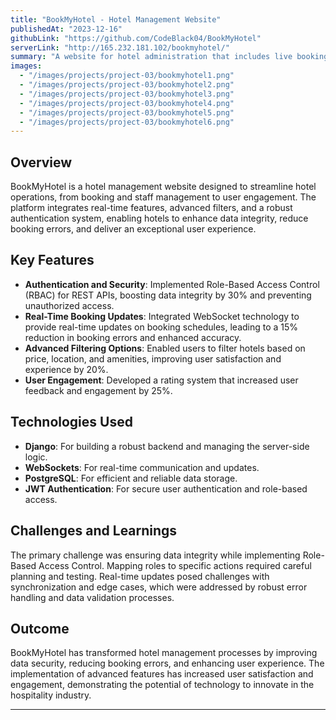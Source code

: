```yaml
---
title: "BookMyHotel - Hotel Management Website"
publishedAt: "2023-12-16"
githubLink: "https://github.com/CodeBlack04/BookMyHotel"
serverLink: "http://165.232.181.102/bookmyhotel/"
summary: "A website for hotel administration that includes live booking updates, chat help, staff management, and a rating system."
images:
  - "/images/projects/project-03/bookmyhotel1.png"
  - "/images/projects/project-03/bookmyhotel2.png"
  - "/images/projects/project-03/bookmyhotel3.png"
  - "/images/projects/project-03/bookmyhotel4.png"
  - "/images/projects/project-03/bookmyhotel5.png"
  - "/images/projects/project-03/bookmyhotel6.png"
---
```


## Overview

BookMyHotel is a hotel management website designed to streamline hotel operations, from booking and staff management to user engagement. The platform integrates real-time features, advanced filters, and a robust authentication system, enabling hotels to enhance data integrity, reduce booking errors, and deliver an exceptional user experience.

## Key Features

- **Authentication and Security**: Implemented Role-Based Access Control (RBAC) for REST APIs, boosting data integrity by 30% and preventing unauthorized access.
- **Real-Time Booking Updates**: Integrated WebSocket technology to provide real-time updates on booking schedules, leading to a 15% reduction in booking errors and enhanced accuracy.
- **Advanced Filtering Options**: Enabled users to filter hotels based on price, location, and amenities, improving user satisfaction and experience by 20%.
- **User Engagement**: Developed a rating system that increased user feedback and engagement by 25%.

## Technologies Used

- **Django**: For building a robust backend and managing the server-side logic.
- **WebSockets**: For real-time communication and updates.
- **PostgreSQL**: For efficient and reliable data storage.
- **JWT Authentication**: For secure user authentication and role-based access.

## Challenges and Learnings

The primary challenge was ensuring data integrity while implementing Role-Based Access Control. Mapping roles to specific actions required careful planning and testing. Real-time updates posed challenges with synchronization and edge cases, which were addressed by robust error handling and data validation processes.

## Outcome

BookMyHotel has transformed hotel management processes by improving data security, reducing booking errors, and enhancing user experience. The implementation of advanced features has increased user satisfaction and engagement, demonstrating the potential of technology to innovate in the hospitality industry.

---